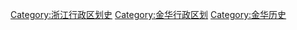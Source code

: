 [[Category:浙江行政区划史|Category:浙江行政区划史]]
[[Category:金华行政区划|Category:金华行政区划]]
[[Category:金华历史|Category:金华历史]]
